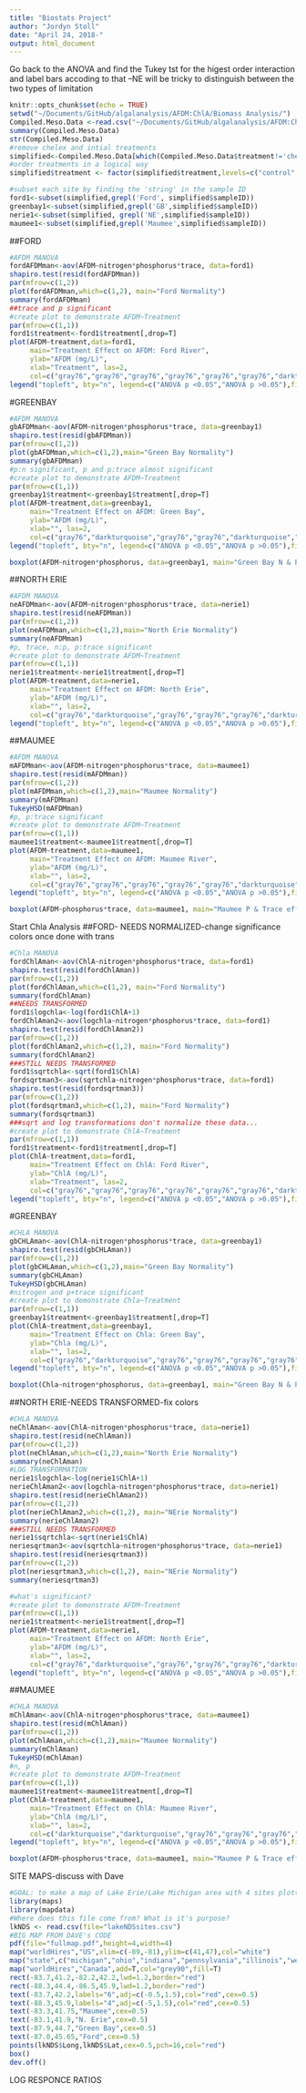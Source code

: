 ```yaml
---
title: "Biostats Project"
author: "Jordyn Stoll"
date: "April 24, 2018-"
output: html_document
---
```

Go back to the ANOVA and find the Tukey tst for the higest order interaction and label bars accoding to that
--NE will be tricky to distinguish between the two types of limitation
```r
knitr::opts_chunk$set(echo = TRUE)
setwd("~/Documents/GitHub/algalanalysis/AFDM:ChlA/Biomass Analysis/")
Compiled.Meso.Data <-read.csv("~/Documents/GitHub/algalanalysis/AFDM:ChlA/Compiled Meso Data.csv")
summary(Compiled.Meso.Data)
str(Compiled.Meso.Data)
#remove chelex and intial treatments
simplified<-Compiled.Meso.Data[which(Compiled.Meso.Data$treatment!='chelex'& Compiled.Meso.Data$treatment!='initial'),]
#order treatments in a logical way
simplified$treatment <- factor(simplified$treatment,levels=c("control","nitrogen","phosphorus","trace","n+p","n+trace","p+trace","n+p+trace"))

#subset each site by finding the 'string' in the sample ID
ford1<-subset(simplified,grepl('Ford', simplified$sampleID))
greenbay1<-subset(simplified,grepl('GB',simplified$sampleID))
nerie1<-subset(simplified, grepl('NE',simplified$sampleID))
maumee1<-subset(simplified,grepl('Maumee',simplified$sampleID))
```
##FORD
```r
#AFDM MANOVA
fordAFDMman<-aov(AFDM~nitrogen*phosphorus*trace, data=ford1)
shapiro.test(resid(fordAFDMman))
par(mfrow=c(1,2))
plot(fordAFDMman,which=c(1,2), main="Ford Normality")
summary(fordAFDMman)
##trace and p significant
#create plot to demonstrate AFDM~Treatment
par(mfrow=c(1,1))
ford1$treatment<-ford1$treatment[,drop=T]
plot(AFDM~treatment,data=ford1,
     main="Treatment Effect on AFDM: Ford River",
     ylab="AFDM (mg/L)",
     xlab="Treatment", las=2,
     col=c("gray76","gray76","gray76","gray76","gray76","gray76","darkturquoise","darkturquoise"))
legend("topleft", bty="n", legend=c("ANOVA p <0.05","ANOVA p >0.05"),fill=c("darkturquoise","gray76"), cex=0.8)
```
#GREENBAY
```r
#AFDM MANOVA
gbAFDMman<-aov(AFDM~nitrogen*phosphorus*trace, data=greenbay1)
shapiro.test(resid(gbAFDMman))
par(mfrow=c(1,2))
plot(gbAFDMman,which=c(1,2),main="Green Bay Normality")
summary(gbAFDMman)
#p:n significant, p and p:trace almost significant 
#create plot to demonstrate AFDM~Treatment
par(mfrow=c(1,1))
greenbay1$treatment<-greenbay1$treatment[,drop=T]
plot(AFDM~treatment,data=greenbay1,
     main="Treatment Effect on AFDM: Green Bay",
     ylab="AFDM (mg/L)",
     xlab="", las=2,
     col=c("gray76","darkturquoise","gray76","gray76","darkturquoise","gray76","gray76","gray76"))
legend("topleft", bty="n", legend=c("ANOVA p <0.05","ANOVA p >0.05"),fill=c("darkturquoise","gray76"), cex=0.8)

boxplot(AFDM~nitrogen*phosphorus, data=greenbay1, main="Green Bay N & P effect on AFDM", xlab="Treatment Nitrogen*Phosphorus",ylab="AFDM mg/L")
```
##NORTH ERIE
```r
#AFDM MANOVA
neAFDMman<-aov(AFDM~nitrogen*phosphorus*trace, data=nerie1)
shapiro.test(resid(neAFDMman))
par(mfrow=c(1,2))
plot(neAFDMman,which=c(1,2),main="North Erie Normality")
summary(neAFDMman)
#p, trace, n:p, p:trace significant 
#create plot to demonstrate AFDM~Treatment
par(mfrow=c(1,1))
nerie1$treatment<-nerie1$treatment[,drop=T]
plot(AFDM~treatment,data=nerie1,
     main="Treatment Effect on AFDM: North Erie",
     ylab="AFDM (mg/L)",
     xlab="", las=2,
     col=c("gray76","darkturquoise","gray76","gray76","gray76","darkturquoise","darkturquoise","darkturquoise"))
legend("topleft", bty="n", legend=c("ANOVA p <0.05","ANOVA p >0.05"),fill=c("darkturquoise","gray76"), cex=0.8)
```
##MAUMEE
```r
#AFDM MANOVA
mAFDMman<-aov(AFDM~nitrogen*phosphorus*trace, data=maumee1)
shapiro.test(resid(mAFDMman))
par(mfrow=c(1,2))
plot(mAFDMman,which=c(1,2),main="Maumee Normality")
summary(mAFDMman)
TukeyHSD(mAFDMman)
#p, p:trace significant
#create plot to demonstrate AFDM~Treatment
par(mfrow=c(1,1))
maumee1$treatment<-maumee1$treatment[,drop=T]
plot(AFDM~treatment,data=maumee1,
     main="Treatment Effect on AFDM: Maumee River",
     ylab="AFDM (mg/L)",
     xlab="", las=2,
     col=c("gray76","gray76","gray76","gray76","gray76","darkturquoise","darkturquoise","gray76"))
legend("topleft", bty="n", legend=c("ANOVA p <0.05","ANOVA p >0.05"),fill=c("darkturquoise","gray76"), cex=0.8)

boxplot(AFDM~phosphorus*trace, data=maumee1, main="Maumee P & Trace effect on AFDM", ylab="AFDM (mg/L)", xlab="Treatment Phosphorus*Trace metals")

```

Start Chla Analysis
##FORD- NEEDS NORMALIZED-change significance colors once done with trans
```r
#Chla MANOVA
fordChlAman<-aov(ChlA~nitrogen*phosphorus*trace, data=ford1)
shapiro.test(resid(fordChlAman))
par(mfrow=c(1,2))
plot(fordChlAman,which=c(1,2), main="Ford Normality")
summary(fordChlAman)
##NEEDS TRANSFORMED
ford1$logchla<-log(ford1$ChlA+1)
fordChlAman2<-aov(logchla~nitrogen*phosphorus*trace, data=ford1)
shapiro.test(resid(fordChlAman2))
par(mfrow=c(1,2))
plot(fordChlAman2,which=c(1,2), main="Ford Normality")
summary(fordChlAman2)
###STILL NEEDS TRANSFORMED
ford1$sqrtchla<-sqrt(ford1$ChlA)
fordsqrtman3<-aov(sqrtchla~nitrogen*phosphorus*trace, data=ford1)
shapiro.test(resid(fordsqrtman3))
par(mfrow=c(1,2))
plot(fordsqrtman3,which=c(1,2), main="Ford Normality")
summary(fordsqrtman3)
###sqrt and log transformations don't normalize these data...
#create plot to demonstrate ChlA~Treatment
par(mfrow=c(1,1))
ford1$treatment<-ford1$treatment[,drop=T]
plot(ChlA~treatment,data=ford1,
     main="Treatment Effect on ChlA: Ford River",
     ylab="ChlA (mg/L)",
     xlab="Treatment", las=2,
     col=c("gray76","gray76","gray76","gray76","gray76","gray76","darkturquoise","darkturquoise"))
legend("topleft", bty="n", legend=c("ANOVA p <0.05","ANOVA p >0.05"),fill=c("darkturquoise","gray76"), cex=0.8)
```
#GREENBAY
```r
#CHLA MANOVA
gbCHLAman<-aov(ChlA~nitrogen*phosphorus*trace, data=greenbay1)
shapiro.test(resid(gbCHLAman))
par(mfrow=c(1,2))
plot(gbCHLAman,which=c(1,2),main="Green Bay Normality")
summary(gbCHLAman)
TukeyHSD(gbCHLAman)
#nitrogen and p+trace significant
#create plot to demonstrate Chla~Treatment
par(mfrow=c(1,1))
greenbay1$treatment<-greenbay1$treatment[,drop=T]
plot(ChlA~treatment,data=greenbay1,
     main="Treatment Effect on Chla: Green Bay",
     ylab="Chla (mg/L)",
     xlab="", las=2,
     col=c("gray76","darkturquoise","gray76","gray76","gray76","gray76","darkturquoise","gray76"))
legend("topleft", bty="n", legend=c("ANOVA p <0.05","ANOVA p >0.05"),fill=c("darkturquoise","gray76"), cex=0.8)

boxplot(Chla~nitrogen*phosphorus, data=greenbay1, main="Green Bay N & P effect on Chla", xlab="Treatment Nitrogen*Phosphorus",ylab="Chla mg/L")
```
##NORTH ERIE-NEEDS TRANSFORMED-fix colors
```r
#CHLA MANOVA
neChlAman<-aov(ChlA~nitrogen*phosphorus*trace, data=nerie1)
shapiro.test(resid(neChlAman))
par(mfrow=c(1,2))
plot(neChlAman,which=c(1,2),main="North Erie Normality")
summary(neChlAman)
#LOG TRANSFORMATION
nerie1$logchla<-log(nerie1$ChlA+1)
nerieChlAman2<-aov(logchla~nitrogen*phosphorus*trace, data=nerie1)
shapiro.test(resid(nerieChlAman2))
par(mfrow=c(1,2))
plot(nerieChlAman2,which=c(1,2), main="NErie Normality")
summary(nerieChlAman2)
###STILL NEEDS TRANSFORMED
nerie1$sqrtchla<-sqrt(nerie1$ChlA)
neriesqrtman3<-aov(sqrtchla~nitrogen*phosphorus*trace, data=nerie1)
shapiro.test(resid(neriesqrtman3))
par(mfrow=c(1,2))
plot(neriesqrtman3,which=c(1,2), main="NErie Normality")
summary(neriesqrtman3)

#what's significant?
#create plot to demonstrate AFDM~Treatment
par(mfrow=c(1,1))
nerie1$treatment<-nerie1$treatment[,drop=T]
plot(AFDM~treatment,data=nerie1,
     main="Treatment Effect on AFDM: North Erie",
     ylab="AFDM (mg/L)",
     xlab="", las=2,
     col=c("gray76","darkturquoise","gray76","gray76","gray76","darkturquoise","darkturquoise","darkturquoise"))
legend("topleft", bty="n", legend=c("ANOVA p <0.05","ANOVA p >0.05"),fill=c("darkturquoise","gray76"), cex=0.8)
```
##MAUMEE
```r
#CHLA MANOVA
mChlAman<-aov(ChlA~nitrogen*phosphorus*trace, data=maumee1)
shapiro.test(resid(mChlAman))
par(mfrow=c(1,2))
plot(mChlAman,which=c(1,2),main="Maumee Normality")
summary(mChlAman)
TukeyHSD(mChlAman)
#n, p
#create plot to demonstrate AFDM~Treatment
par(mfrow=c(1,1))
maumee1$treatment<-maumee1$treatment[,drop=T]
plot(ChlA~treatment,data=maumee1,
     main="Treatment Effect on ChlA: Maumee River",
     ylab="ChlA (mg/L)",
     xlab="", las=2,
     col=c("darkturquoise","darkturquoise","gray76","gray76","gray76","gray76","gray76","gray76"))
legend("topleft", bty="n", legend=c("ANOVA p <0.05","ANOVA p >0.05"),fill=c("darkturquoise","gray76"), cex=0.8)

boxplot(AFDM~phosphorus*trace, data=maumee1, main="Maumee P & Trace effect on AFDM", ylab="AFDM (mg/L)", xlab="Treatment Phosphorus*Trace metals")

```
SITE MAPS-discuss with Dave
```r
#GOAL: to make a map of Lake Erie/Lake Michigan area with 4 sites plotted
library(maps)
library(mapdata)
#Where does this file come from? What is it's purpose?
lkNDS <- read.csv(file="lakeNDSsites.csv")
#BIG MAP FROM DAVE's CODE
pdf(file="fullmap.pdf",height=4,width=4)
map("worldHires","US",xlim=c(-89,-81),ylim=c(41,47),col="white")
map("state",c("michigan","ohio","indiana","pennsylvania","illinois","west virginia","wisconsin"),add=T,col="grey90",fill=T)
map("worldHires","Canada",add=T,col="grey90",fill=T)
rect(-83.7,41.2,-82.2,42.2,lwd=1.2,border="red")
rect(-88.3,44.4,-86.5,45.9,lwd=1.2,border="red")
text(-83.7,42.2,labels="6",adj=c(-0.5,1.5),col="red",cex=0.5)
text(-88.3,45.9,labels="4",adj=c(-5,1.5),col="red",cex=0.5)
text(-83.3,41.75,"Maumee",cex=0.5)
text(-83.1,41.9,"N. Erie",cex=0.5)
text(-87.9,44.7,"Green Bay",cex=0.5)
text(-87.0,45.65,"Ford",cex=0.5)
points(lkNDS$Long,lkNDS$Lat,cex=0.5,pch=16,col="red")
box()
dev.off()


```
LOG RESPONCE RATIOS
```r

```

